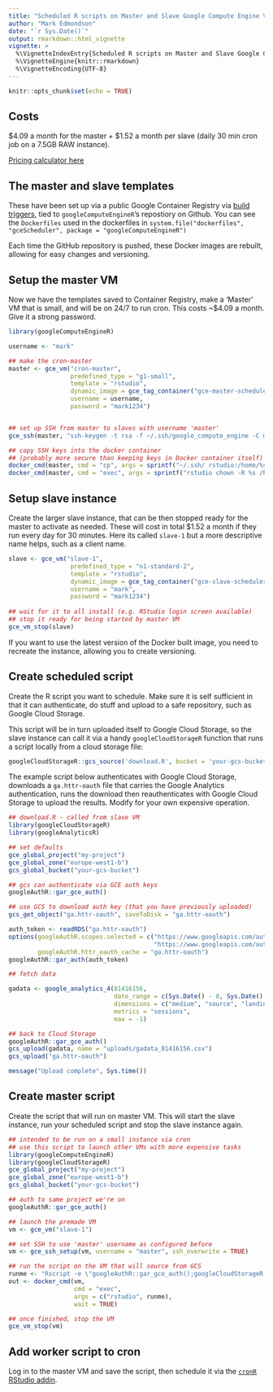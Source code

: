 ```yaml
---
title: "Scheduled R scripts on Master and Slave Google Compute Engine VMs"
author: "Mark Edmondson"
date: "`r Sys.Date()`"
output: rmarkdown::html_vignette
vignette: >
  %\VignetteIndexEntry{Scheduled R scripts on Master and Slave Google Compute Engine VMs}
  %\VignetteEngine{knitr::rmarkdown}
  %\VignetteEncoding{UTF-8}
---
```


```r
knitr::opts_chunk$set(echo = TRUE)
```

## Costs

$4.09 a month for the master + $1.52 a month per slave (daily 30 min cron job on a 7.5GB RAW instance).

[Pricing calculator here](https://cloud.google.com/products/calculator/#id=1e09cb90-d5bb-4e88-99f3-99b3807fbbeb)


## The master and slave templates

These have been set up via a public Google Container Registry via [build triggers](https://cloud.google.com/container-builder/docs/concepts/creating-build-triggers), tied to `googleComputeEngineR`'s repostiory on Github. You can see the `Dockerfiles` used in the dockerfiles in `system.file("dockerfiles", "gceScheduler", package = "googleComputeEngineR")`

Each time the GitHub repository is pushed, these Docker images are rebuilt, allowing for easy changes and versioning. 

## Setup the master VM

Now we have the templates saved to Container Registry, make a 'Master' VM that is small, and will be on 24/7 to run cron.   This costs ~$4.09 a month. Give it a strong password.

```r
library(googleComputeEngineR)

username <- "mark"

## make the cron-master
master <- gce_vm("cron-master", 
                 predefined_type = "g1-small",
                 template = "rstudio", 
                 dynamic_image = gce_tag_container("gce-master-scheduler", project = "gcer-public"),
                 username = username, 
                 password = "mark1234")


## set up SSH from master to slaves with username 'master'
gce_ssh(master, "ssh-keygen -t rsa -f ~/.ssh/google_compute_engine -C master -N ''")

## copy SSH keys into the docker container 
## (probably more secure than keeping keys in Docker container itself)
docker_cmd(master, cmd = "cp", args = sprintf("~/.ssh/ rstudio:/home/%s/.ssh/", username)
docker_cmd(master, cmd = "exec", args = sprintf("rstudio chown -R %s /home/%s/.ssh/", username, username)
```

## Setup slave instance

Create the larger slave instance, that can be then stopped ready for the master to activate as needed.  These will cost in total $1.52 a month if they run every day for 30 minutes. Here its called `slave-1` but a more descriptive name helps, such as a client name. 


```r
slave <- gce_vm("slave-1", 
                 predefined_type = "n1-standard-2",
                 template = "rstudio", 
                 dynamic_image = gce_tag_container("gce-slave-scheduler", project = "gcer-public"),
                 username = "mark", 
                 password = "mark1234")
                 
## wait for it to all install (e.g. RStudio login screen available)
## stop it ready for being started by master VM      
gce_vm_stop(slave)
```

If you want to use the latest version of the Docker built image, you need to recreate the instance, allowing you to create versioning. 

## Create scheduled script

Create the R script you want to schedule.  Make sure it is self sufficient in that it can authenticate, do stuff and upload to a safe repository, such as Google Cloud Storage.

This script will be in turn uploaded itself to Google Cloud Storage, so the slave instance can call it via a handy `googleCloudStorageR` function that runs a script locally from a cloud storage file:

```r
googleCloudStorageR::gcs_source('download.R', bucket = 'your-gcs-bucket')
```

The example script below authenticates with Google Cloud Storage, downloads a `ga.httr-oauth` file that carries the Google Analytics authentication, runs the download then reauthenticates with Google Cloud Storage to upload the results. Modify for your own expensive operation.

```r
## download.R - called from slave VM
library(googleCloudStorageR)
library(googleAnalyticsR)

## set defaults
gce_global_project("my-project")
gce_global_zone("europe-west1-b")
gcs_global_bucket("your-gcs-bucket")

## gcs can authenticate via GCE auth keys
googleAuthR::gar_gce_auth()

## use GCS to download auth key (that you have previously uploaded)
gcs_get_object("ga.httr-oauth", saveToDisk = "ga.httr-oauth")

auth_token <- readRDS("ga.httr-oauth")
options(googleAuthR.scopes.selected = c("https://www.googleapis.com/auth/analytics", 
                                        "https://www.googleapis.com/auth/analytics.readonly"),
        googleAuthR.httr_oauth_cache = "ga.httr-oauth")
googleAuthR::gar_auth(auth_token)

## fetch data

gadata <- google_analytics_4(81416156,
                             date_range = c(Sys.Date() - 8, Sys.Date() - 1),
                             dimensions = c("medium", "source", "landingPagePath"),
                             metrics = "sessions",
                             max = -1)

## back to Cloud Storage
googleAuthR::gar_gce_auth()
gcs_upload(gadata, name = "uploads/gadata_81416156.csv")
gcs_upload("ga.httr-oauth")

message("Upload complete", Sys.time())
```


## Create master script

Create the script that will run on master VM.  This will start the slave instance, run your scheduled script and stop the slave instance again. 

```r
## intended to be run on a small instance via cron
## use this script to launch other VMs with more expensive tasks
library(googleComputeEngineR)
library(googleCloudStorageR)
gce_global_project("my-project")
gce_global_zone("europe-west1-b")
gcs_global_bucket("your-gcs-bucket")

## auth to same project we're on
googleAuthR::gar_gce_auth()

## launch the premade VM
vm <- gce_vm("slave-1")

## set SSH to use 'master' username as configured before
vm <- gce_ssh_setup(vm, username = "master", ssh_overwrite = TRUE)

## run the script on the VM that will source from GCS
runme <- "Rscript -e \"googleAuthR::gar_gce_auth();googleCloudStorageR::gcs_source('download.R', bucket = 'your-gcs-bucket')\""
out <- docker_cmd(vm, 
                  cmd = "exec", 
                  args = c("rstudio", runme), 
                  wait = TRUE)

## once finished, stop the VM
gce_vm_stop(vm)

```

## Add worker script to cron

Log in to the master VM and save the script, then schedule it via the [`cronR` RStudio addin](https://github.com/bnosac/cronR).
